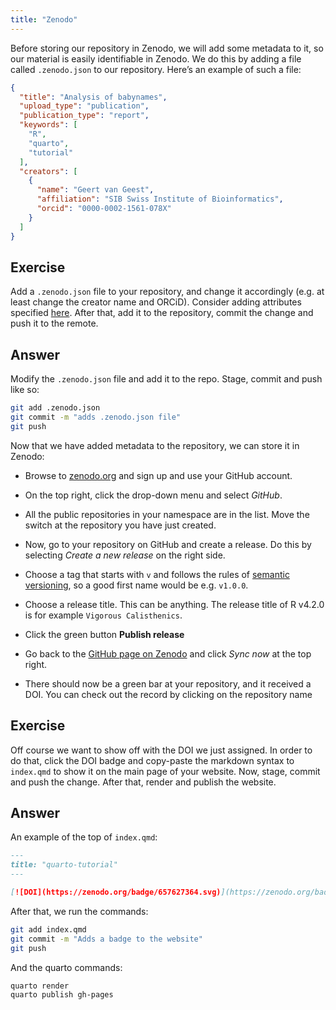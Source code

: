 ```yaml
---
title: "Zenodo"
---
```


Before storing our repository in Zenodo, we will add some metadata to it, so our material is easily identifiable in Zenodo. We do this by adding a file called `.zenodo.json` to our repository. Here's an example of such a file:

``` json
{
  "title": "Analysis of babynames",
  "upload_type": "publication",
  "publication_type": "report",
  "keywords": [
    "R",
    "quarto",
    "tutorial"
  ],
  "creators": [
    {
      "name": "Geert van Geest",
      "affiliation": "SIB Swiss Institute of Bioinformatics",
      "orcid": "0000-0002-1561-078X"
    } 
  ]
}
```

::: callout-important
## Exercise

Add a `.zenodo.json` file to your repository, and change it accordingly (e.g. at least change the creator name and ORCiD). Consider adding attributes specified [here](https://developers.zenodo.org/#deposit-metadata). After that, add it to the repository, commit the change and push it to the remote.
:::

::: {.callout-tip collapse="true"}
## Answer

Modify the `.zenodo.json` file and add it to the repo. Stage, commit and push like so:

``` bash
git add .zenodo.json
git commit -m "adds .zenodo.json file"
git push
```
:::

Now that we have added metadata to the repository, we can store it in Zenodo:

-   Browse to [zenodo.org](https://zenodo.org) and sign up and use your GitHub account.

-   On the top right, click the drop-down menu and select *GitHub*.

-   All the public repositories in your namespace are in the list. Move the switch at the repository you have just created.

-   Now, go to your repository on GitHub and create a release. Do this by selecting *Create a new release* on the right side.

-   Choose a tag that starts with `v` and follows the rules of [semantic versioning](https://semver.org/), so a good first name would be e.g. `v1.0.0`.

-   Choose a release title. This can be anything. The release title of R v4.2.0 is for example `Vigorous Calisthenics`.

-   Click the green button **Publish release**

-   Go back to the [GitHub page on Zenodo](https://zenodo.org/account/settings/github/) and click *Sync now* at the top right.

-   There should now be a green bar at your repository, and it received a DOI. You can check out the record by clicking on the repository name

::: callout-important
## Exercise

Off course we want to show off with the DOI we just assigned. In order to do that, click the DOI badge and copy-paste the markdown syntax to `index.qmd` to show it on the main page of your website. Now, stage, commit and push the change. After that, render and publish the website.
:::

::: {.callout-tip collapse="true"}
## Answer

An example of the top of `index.qmd`:

``` markdown
---
title: "quarto-tutorial"
---

[![DOI](https://zenodo.org/badge/657627364.svg)](https://zenodo.org/badge/latestdoi/657627364)
```

After that, we run the commands:

``` bash
git add index.qmd
git commit -m "Adds a badge to the website"
git push
```

And the quarto commands:

``` bash
quarto render
quarto publish gh-pages
```
:::

